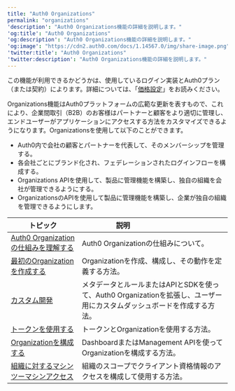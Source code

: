 ---
title: "Auth0 Organizations"
permalink: "organizations"
'description': "Auth0 Organizations機能の詳細を説明します。"
'og:title': "Auth0 Organizations"
'og:description': "Auth0 Organizations機能の詳細を説明します。"
'og:image': "https://cdn2.auth0.com/docs/1.14567.0/img/share-image.png"
'twitter:title': "Auth0 Organizations"
'twitter:description': "Auth0 Organizations機能の詳細を説明します。"
---

<Card title="利用可能性はAuth0プランによって異なる">

この機能が利用できるかどうかは、使用しているログイン実装とAuth0プラン（または契約）によります。詳細については、「[価格設定](https://auth0.com/pricing)」をお読みください。

</Card>

Organizations機能はAuth0プラットフォームの広範な更新を表すもので、これにより、企業間取引（B2B）のお客様はパートナーと顧客をより適切に管理し、エンドユーザーがアプリケーションにアクセスする方法をカスタマイズできるようになります。Organizationsを使用して以下のことができます。

* Auth0内で会社の顧客とパートナーを代表して、そのメンバーシップを管理する。
* 各会社ごとにブランド化され、フェデレーションされたログインフローを構成する。
* Organizations APIを使用して、製品に管理機能を構築し、独自の組織を会社が管理できるようにする。
* OrganizationsのAPIを使用して製品に管理機能を構築し、企業が独自の組織を管理できるようにします。

<table class="table"><thead>
<tr>
<th><strong>トピック</strong></th>
<th><strong>説明</strong>                                </th>
</tr>
</thead>
<tbody>
<tr>
<td><a href="/docs/ja-jp/manage-users/organizations/organizations-overview">Auth0 Organizationの仕組みを理解する</a></td>
<td>Auth0 Organizationの仕組みについて。</td>
</tr>
<tr>
<td><a href="/docs/ja-jp/manage-users/organizations/create-first-organization">最初のOrganizationを作成する</a></td>
<td>Organizationを作成、構成し、その動作を定義する方法。</td>
</tr>
<tr>
<td><a href="/docs/ja-jp/manage-users/organizations/custom-development">カスタム開発</a></td>
<td>メタデータとルールまたはAPIとSDKを使って、Auth0 Organizationを拡張し、ユーザー用にカスタムダッシュボードを作成する方法。</td>
</tr>
<tr>
<td><a href="/docs/ja-jp/manage-users/organizations/using-tokens">トークンを使用する</a></td>
<td>トークンとOrganizationを使用する方法。</td>
</tr>
<tr>
<td><a href="/docs/ja-jp/manage-users/organizations/configure-organizations">Organizationを構成する</a></td>
<td>DashboardまたはManagement APIを使ってOrganizationを構成する方法。</td>
</tr>
<tr>
<td><a href="/docs/ja-jp/manage-users/organizations/organizations-for-m2m-applications">組織に対するマシンツーマシンアクセス</a></td>
<td>組織のスコープでクライアント資格情報のアクセスを構成して使用する方法。</td>
</tr>
</tbody>
</table>